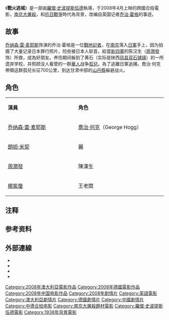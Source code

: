 {{noteTA
|T=zh-cn:黄石的孩子; zh-hk:戰火逃城; zh-tw:黃石任務;
|G1=Show
|G2=Movie
|1=zh-cn:黄石的孩子; zh-hk:戰火逃城; zh-tw:黃石任務;
}}
{{Infobox Film
| name           = 戰火逃城
| image          = Film EscapeFromHuangShi.jpg|thumb|200px|戰火逃城
| image_size     = 
| caption        = 
| director       = [[羅傑·史波提斯伍德|羅傑·史波提斯伍德]]
| producer       = 
| writer         = Jane Hawksley<br />James MacManus
| narrator       = 
| based_on      = {{based on|Ocean Devil:The Life and Legend of George Hogg|詹姆斯·迈克马努斯}}<ref name="haizi" />
| starring       = [[乔纳森·雷·麦耶斯|強納森·萊斯·梅爾]]<br />[[朗妲·米契|朗妲·米契]]<br />[[周潤發|周潤發]]<br />[[楊紫瓊|楊紫瓊]]
| music          = 
| cinematography = 
| editing        = 
| distributor    = [[索尼經典影片|索尼經典影片]]
| released       = 2008年5月23日{{flagicon|USA}}<br>2008年4月3日{{flagicon|CHN}}{{flagicon|TWN}}{{flagicon|HK}}
| runtime        = 103分鐘
| country        = {{AUS}}<br />{{中國大陸電影產地}}<br />{{德国电影}}
| language       = [[汉语|汉语]]、[[日语|日语]]、[[英語|英語]]
| budget         = $4千萬
| gross          = 	
| preceded_by    = 
| followed_by    = 
| website        = 
| cn_name        = 黄石的孩子{{noteTag|name=noteA|1=编剧在创作剧本时，因为英文发音的缘故，将''shuang''误作了''huang''。历史上乔治·何克的相关事迹其实是发生在[[双石铺镇|双石铺镇]]，本片的简体中文名应该是《'''[[双石铺镇|双石]]的孩子'''》<ref name="haizi">{{Cite web |url = http://ent.qq.com/a/20080429/000244.htm |title = 《黄石的孩子》到底是哪里的“孩子”？ |author = 张诗河 |date = 2008-04-29 |publisher = 腾讯娱乐 |language = 中文 |accessdate = 2017-03-05 |archive-date = 2017-12-16 |archive-url = https://web.archive.org/web/20171216201214/http://ent.qq.com/a/20080429/000244.htm |dead-url = no }}</ref><ref>{{Cite web |url = http://news.cnwest.com/content/2015-10/22/content_13257001.htm |title = 习大大提到的何克曾在凤县当校长 牺牲时年仅30岁 |author = 钟莹 |date = 2015-10-22 |publisher = 西部网 |language = 中文 |accessdate = 2017-12-16 |archive-url = https://web.archive.org/web/20171217013926/http://news.cnwest.com/content/2015-10/22/content_13257001.htm |archive-date = 2017-12-17 |dead-url = yes }}</ref>}}
| hk_name        = 戰火逃城
| tw_name        = 黃石任務
| amg_id         = 
| imdb_id        = tt0889588
}}
《'''戰火逃城'''》是一部由[[羅傑·史波提斯伍德|羅傑·史波提斯伍德]]執導，于2008年4月上映的跨國合拍電影，[[南京大屠殺|南京大屠殺]]，和[[抗日戰爭|抗日戰爭]]時代為背景，改编自英国记者[[乔治·霍格_(记者)|乔治·霍格]]的事迹。

== 故事 ==
[[乔纳森·雷·麦耶斯|乔纳森·雷·麦耶斯]]饰演的乔治·霍格是一位[[戰地記者|戰地記者]]，在[[南京|南京]]落入[[日軍|日軍]]手上，因为拍摄了大量记录日本罪行照片，险些被日本人斩首，給當[[新四軍|新四軍]]的陈汉生（[[周潤發|周潤發]]饰）所救，成為好朋友。养伤期间躲到了黄石（实际是陕西[[凤县|凤县]][[双石铺镇|双石铺镇]]{{noteTag|name=noteA}}）的一所遗弃学校，并照顾没人看管的一群[[華人|華人]]战争[[孤兒|孤兒]]。為了逃離日軍追捕，喬治·何克帶領这群孤兒长征700公里，到达甘肃中部的[[山丹縣|山丹縣]]躲避战火。

== 角色 ==
{|class="wikitable" width="56%"
|- style="background:cornflowerblue; color:white" align=center
|style="width:2%"|'''演員'''||style="width:2%"|'''角色'''
|-
|[[乔纳森·雷·麦耶斯|乔纳森·雷·麦耶斯]]||[[乔治·霍格_(记者)|喬治·何克]]（George Hogg）
|-
|[[朗妲·米契|朗妲·米契]]||麗
|-
|[[周潤發|周潤發]]||陳漢生
|-
|[[楊紫瓊|楊紫瓊]]||王老闆
|}

==注释==
{{reflist|group=註}}
==参考资料==
{{reflist}}

== 外部連線 ==
* {{Official website|http://huangshidehaizi.ent.sina.com.cn/main.html}}{{dead link}}{{zh-cn}}
* {{IMDb title|0889588|黄石的孩子}}
* {{Mtime|49135|黄石的孩子}}
* {{douban|title=黄石的孩子}}

{{周润发}}
{{Roger Spottiswoode}}
{{DEFAULTSORT:Children of Huang Shi, The}}
[[Category:2008年澳大利亞電影作品|Category:2008年澳大利亞電影作品]]
[[Category:2008年德國電影作品|Category:2008年德國電影作品]]
[[Category:2008年中国电影作品|Category:2008年中国电影作品]]
[[Category:2008年剧情片|Category:2008年剧情片]]
[[Category:英語電影|Category:英語電影]]
[[Category:澳大利亞劇情片|Category:澳大利亞劇情片]]
[[Category:德國劇情片|Category:德國劇情片]]
[[Category:中國劇情片|Category:中國劇情片]]
[[Category:中德合拍电影|Category:中德合拍电影]]
[[Category:南京大屠殺題材電影|Category:南京大屠殺題材電影]]
[[Category:羅傑·史波提斯伍德電影|Category:羅傑·史波提斯伍德電影]]
[[Category:1938年背景電影|Category:1938年背景電影]]